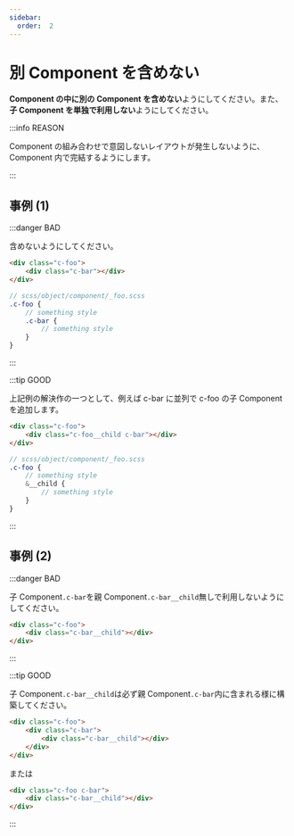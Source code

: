 ```yaml
---
sidebar:
  order:  2
---
```


# 別 Component を含めない

**Component の中に別の Component を含めない**ようにしてください。また、**子 Component を単独で利用しない**ようにしてください。

:::info REASON

Component の組み合わせで意図しないレイアウトが発生しないように、Component 内で完結するようにします。

:::

## 事例 (1)

:::danger BAD

含めないようにしてください。

```html
<div class="c-foo">
    <div class="c-bar"></div>
</div>
```

```scss
// scss/object/component/_foo.scss
.c-foo {
    // something style
    .c-bar {
        // something style
    }
}
```

:::

:::tip GOOD

上記例の解決作の一つとして、例えば c-bar に並列で c-foo の子 Component を追加します。

```html
<div class="c-foo">
    <div class="c-foo__child c-bar"></div>
</div>
```

```scss
// scss/object/component/_foo.scss
.c-foo {
    // something style
    &__child {
        // something style
    }
}
```

:::

## 事例 (2)

:::danger BAD

子 Component`.c-bar`を親 Component`.c-bar__child`無しで利用しないようにしてください。

```html
<div class="c-foo">
    <div class="c-bar__child"></div>
</div>
```

:::

:::tip GOOD

子 Component`.c-bar__child`は必ず親 Component`.c-bar`内に含まれる様に構築してください。

```html
<div class="c-foo">
    <div class="c-bar">
        <div class="c-bar__child"></div>
    </div>
</div>
```

または

```html
<div class="c-foo c-bar">
    <div class="c-bar__child"></div>
</div>
```

:::
